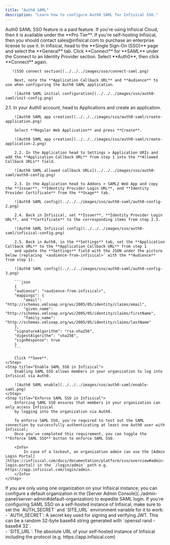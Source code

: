 ```yaml
---
title: "Auth0 SAML"
description: "Learn how to configure Auth0 SAML for Infisical SSO."
---
```


<Info>
  Auth0 SAML SSO feature is a paid feature. If you're using Infisical Cloud,
  then it is available under the **Pro Tier**. If you're self-hosting Infisical,
  then you should contact sales@infisical.com to purchase an enterprise license
  to use it.
</Info>

<Steps>
   <Step title="Prepare the SAML SSO configuration in Infisical">
       In Infisical, head to the **Single Sign-On (SSO)** page and select the **General** tab. Click **Connect** for **SAML** under the Connect to an Identity Provider section. Select **Auth0**, then click **Connect** again.

       ![SSO connect section](../../../images/sso/connect-saml.png)

        Next, note the **Application Callback URL** and **Audience** to use when configuring the Auth0 SAML application.

        ![Auth0 SAML initial configuration](../../../images/sso/auth0-saml/init-config.png)

   </Step>
   <Step title="Create a SAML application in Auth0">
        2.1. In your Auth0 account, head to Applications and create an application.

        ![Auth0 SAML app creation](../../../images/sso/auth0-saml/create-application.png)

        Select **Regular Web Application** and press **Create**.

        ![Auth0 SAML app creation](../../../images/sso/auth0-saml/create-application-2.png)

        2.2. In the Application head to Settings > Application URIs and add the **Application Callback URL** from step 1 into the **Allowed Callback URLs** field.

        ![Auth0 SAML allowed callback URLs](../../../images/sso/auth0-saml/auth0-config.png)

        2.3. In the Application head to Addons > SAML2 Web App and copy the **Issuer**, **Identity Provider Login URL**, and **Identity Provider Certificate** from the **Usage** tab.

        ![Auth0 SAML config](../../../images/sso/auth0-saml/auth0-config-2.png)

        2.4. Back in Infisical, set **Issuer**, **Identity Provider Login URL**, and **Certificate** to the corresponding items from step 2.3.

        ![Auth0 SAML Infisical config](../../../images/sso/auth0-saml/infisical-config.png)

        2.5. Back in Auth0, in the **Settings** tab, set the **Application Callback URL** to the **Application Callback URL** from step 1
        and update the **Settings** field with the JSON under the picture below (replacing `<audience-from-infisical>` with the **Audience** from step 1).

        ![Auth0 SAML config](../../../images/sso/auth0-saml/auth0-config-3.png)

        ```json
        {
        "audience": "<audience-from-infisical>",
        "mappings": {
            "email": "http://schemas.xmlsoap.org/ws/2005/05/identity/claims/email",
            "given_name": "http://schemas.xmlsoap.org/ws/2005/05/identity/claims/firstName",
            "family_name": "http://schemas.xmlsoap.org/ws/2005/05/identity/claims/lastName"
        },
        "signatureAlgorithm": "rsa-sha256",
        "digestAlgorithm": "sha256",
        "signResponse": true
        }
        ```

        Click **Save**.
    </Step>
    <Step title="Enable SAML SSO in Infisical">
        Enabling SAML SSO allows members in your organization to log into Infisical via Auth0.

        ![Auth0 SAML enable](../../../images/sso/auth0-saml/enable-saml.png)
    </Step>
    <Step title="Enforce SAML SSO in Infisical">
        Enforcing SAML SSO ensures that members in your organization can only access Infisical
        by logging into the organization via Auth0.

        To enforce SAML SSO, you're required to test out the SAML connection by successfully authenticating at least one Auth0 user with Infisical;
        Once you've completed this requirement, you can toggle the **Enforce SAML SSO** button to enforce SAML SSO.

        <Info>
            In case of a lockout, an organization admin can use the [Admin Login Portal](https://infisical.com/docs/documentation/platform/sso/overview#admin-login-portal) in the `/login/admin` path e.g. https://app.infisical.com/login/admin.
        </Info>
    </Step>

</Steps>

<Tip>
    If you are only using one organization on your Infisical instance, you can configure a default organization in the [Server Admin Console](../admin-panel/server-admin#default-organization) to expedite SAML login.
</Tip>

<Note>
    If you're configuring SAML SSO on a self-hosted instance of Infisical, make
    sure to set the `AUTH_SECRET` and `SITE_URL` environment variable for it to
    work:
    <div class="height:1px;"/>
    - `AUTH_SECRET`: A secret key used for signing and verifying JWT. This
    can be a random 32-byte base64 string generated with `openssl rand -base64
    32`.
    <div class="height:1px;"/>
    - `SITE_URL`: The absolute URL of your self-hosted instance of Infisical including the protocol (e.g. https://app.infisical.com)
</Note>
